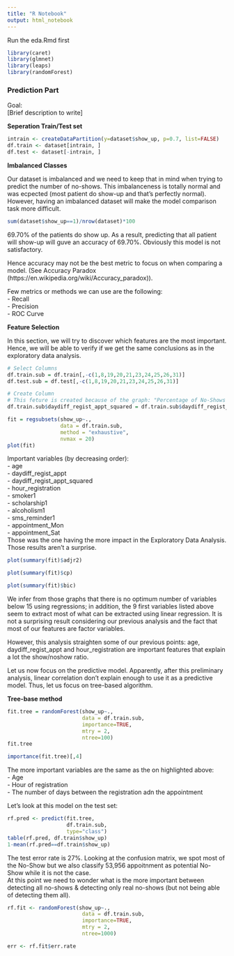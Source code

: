 ```yaml
---
title: "R Notebook"
output: html_notebook
---
```


Run the eda.Rmd first
```r
library(caret)
library(glmnet)
library(leaps)
library(randomForest)
```


### Prediction Part

Goal:  
[Brief description to write]  

**Seperation Train/Test set**
```r
intrain <- createDataPartition(y=dataset$show_up, p=0.7, list=FALSE)
df.train <- dataset[intrain, ]
df.test <- dataset[-intrain, ]
```

**Imbalanced Classes**

Our dataset is imbalanced and we need to keep that in mind when trying to predict the number of no-shows. This imbalanceness is totally normal and was ecpected (most patient do show-up and that's perfectly normal). However, having an imbalanced dataset will make the model comparison task more difficult.  

```r
sum(dataset$show_up==1)/nrow(dataset)*100
```

69.70% of the patients do show up. As a result, predicting that all patient will show-up will guve an accuracy of 69.70%. Obviously this model is not satisfactory.    

Hence accuracy may not be the best metric to focus on when comparing a model. (See Accuracy Paradox (https://en.wikipedia.org/wiki/Accuracy_paradox)).  

Few metrics or methods we can use are the following:  
- Recall  
- Precision  
- ROC Curve  

**Feature Selection**

In this section, we will try to discover which features are the most important. Hence, we will be able to verify if we get the same conclusions as in the exploratory data analysis.  

```r
# Select Columns
df.train.sub = df.train[,-c(1,8,19,20,21,23,24,25,26,31)]
df.test.sub = df.test[,-c(1,8,19,20,21,23,24,25,26,31)]

# Create Column 
# This feture is created because of the graph: "Percentage of No-Shows depending on the waiting days" in the Exploratory Data Analysis
df.train.sub$daydiff_regist_appt_squared = df.train.sub$daydiff_regist_appt**2

fit = regsubsets(show_up~., 
                 data = df.train.sub,
                 method = "exhaustive", 
                 nvmax = 20)
plot(fit)
```

Important variables (by decreasing order):   
- age  
- daydiff_regist_appt  
- daydiff_regist_appt_squared  
- hour_registration  
- smoker1  
- scholarship1  
- alcoholism1  
- sms_reminder1  
- appointment_Mon  
- appointment_Sat  
Those was the one having the more impact in the Exploratory Data Analysis. Those results aren't a surprise.  

```r
plot(summary(fit)$adjr2)
```

```r
plot(summary(fit)$cp)
```

```r
plot(summary(fit)$bic)
```

We infer from those graphs that there is no optimum number of variables below 15 using regressions; in addition, the 9 first variables listed above seem to extract most of what can be extracted using linear regression. It is not a surprising result considering our previous analysis and the fact that most of our features are factor variables.   
  
However, this analysis straighten some of our previous points: age, daydiff_regist_appt and hour_registration are important features that explain a lot the show/noshow ratio.   
  
Let us now focus on the predictive model. Apparently, after this preliminary analysis, linear correlation don't explain enough to use it as a predictive model. Thus, let us focus on tree-based algorithm.  
  
**Tree-base method**

```r
fit.tree = randomForest(show_up~., 
                        data = df.train.sub, 
                        importance=TRUE, 
                        mtry = 2, 
                        ntree=100)
fit.tree
```

```r
importance(fit.tree)[,4]
```

The more important variables are the same as the on highlighted above:  
- Age  
- Hour of registration  
- The number of days between the registration adn the appointment  
  
Let's look at this model on the test set: 
```r
rf.pred <- predict(fit.tree, 
                   df.train.sub, 
                   type="class")
table(rf.pred, df.train$show_up)
1-mean(rf.pred==df.train$show_up)
```
The test error rate is 27%.  Looking at the confusion matrix, we spot most of the No-Show but we also classify 53,956 appoitnment as potential No-Show while it is not the case.  
At this point we need to wonder what is the more important between detecting all no-shows & detecting only real no-shows (but not being able of detecting them all).

```r
rf.fit <- randomForest(show_up~., 
                        data = df.train.sub, 
                        importance=TRUE, 
                        mtry = 2, 
                        ntree=1000)
```

```r
err <- rf.fit$err.rate
```





